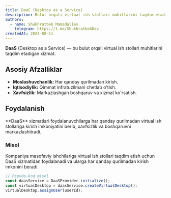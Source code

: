 ```yaml
---
title: DaaS (Desktop as a Service)
description: Bulut orqali virtual ish stollari muhitlarini taqdim etadigan xizmat.
authors:
  - name: Shukhratbek Mamadaliev
    telegram: https://t.me/ShukhratbekDev
createdAt: 2024-08-11
---
```


**DaaS** (Desktop as a Service) — bu bulut orqali virtual ish stollari muhitlarini taqdim etadigan xizmat.

## Asosiy Afzalliklar

- **Moslashuvchanlik:** Har qanday qurilmadan kirish.
- **Iqtisodiylik:** Qimmat infratuzilmani chetlab o'tish.
- **Xavfsizlik:** Markazlashgan boshqaruv va xizmat ko'rsatish.

## Foydalanish

<Callout>
  **DaaS** xizmatlari foydalanuvchilarga har qanday qurilmadan virtual ish stollariga kirish imkoniyatini berib,
  xavfsizlik va boshqaruvni markazlashtiradi.
</Callout>

### Misol

Kompaniya masofaviy ishchilariga virtual ish stollari taqdim etish uchun DaaS xizmatidan foydalanadi va ularga har qanday qurilmadan kirish imkonini beradi.

```js
// Psevdo-kod misol
const daasService = DaaSProvider.initialize();
const virtualDesktop = daasService.createVirtualDesktop();
virtualDesktop.assignUser(userId);
```
